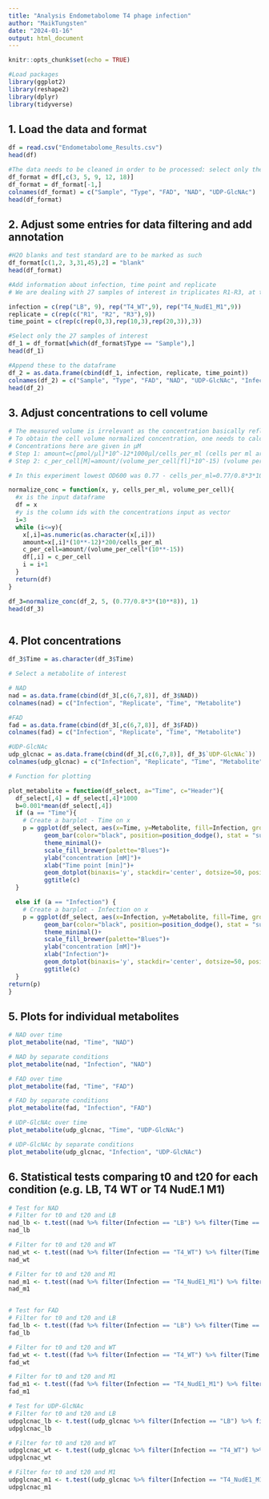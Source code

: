 ```yaml
---
title: "Analysis Endometabolome T4 phage infection"
author: "MaikTungsten"
date: "2024-01-16"
output: html_document
---
```


```r
knitr::opts_chunk$set(echo = TRUE)
```


```r
#Load packages
library(ggplot2)
library(reshape2)
library(dplyr)
library(tidyverse)
```

## 1. Load the data and format

```r
df = read.csv("Endometabolome_Results.csv")
head(df)

#The data needs to be cleaned in order to be processed: select only the calculated concentrations for metabolites of interest and sample names and types
df_format = df[,c(3, 5, 9, 12, 18)]
df_format = df_format[-1,]
colnames(df_format) = c("Sample", "Type", "FAD", "NAD", "UDP-GlcNAc")
head(df_format)
```

## 2. Adjust some entries for data filtering and add annotation

```r
#H2O blanks and test standard are to be marked as such
df_format[c(1,2, 3,31,45),2] = "blank"
head(df_format)

#Add information about infection, time point and replicate
# We are dealing with 27 samples of interest in triplicates R1-R3, at three time point (t0, t10, t20) either uninfected (LB) or T4 infected T4_WT or T4_NudE1_M1

infection = c(rep("LB", 9), rep("T4_WT",9), rep("T4_NudE1_M1",9))
replicate = c(rep(c("R1", "R2", "R3"),9))
time_point = c(rep(c(rep(0,3),rep(10,3),rep(20,3)),3))

#Select only the 27 samples of interest
df_1 = df_format[which(df_format$Type == "Sample"),]
head(df_1)

#Append these to the dataframe
df_2 = as.data.frame(cbind(df_1, infection, replicate, time_point))
colnames(df_2) = c("Sample", "Type", "FAD", "NAD", "UDP-GlcNAc", "Infection", "Replicate", "Time")
head(df_2)
```

## 3. Adjust concentrations to cell volume

```r
# The measured volume is irrelevant as the concentration basically reflects the concentration of 1 ml cells in 200 µl extract
# To obtain the cell volume normalized concentration, one needs to calculate the amount per cell and then consider the cell volume
# Concentrations here are given in µM
# Step 1: amount=c[pmol/µl]*10^-12*1000µl/cells_per_ml (cells per ml are 3*10^8)
# Step 2: c_per_cell[M]=amount/(volume_per_cell[fl]*10^-15) (volume per cell is 1 fl)

# In this experiment lowest OD600 was 0.77 - cells_per_ml=0.77/0.8*3*10^8 --> these have been analysed in 200 µl scale

normalize_conc = function(x, y, cells_per_ml, volume_per_cell){
  #x is the input dataframe
  df = x
  #y is the column ids with the concentrations input as vector
  i=3
  while (i<=y){
    x[,i]=as.numeric(as.character(x[,i]))
    amount=x[,i]*(10**-12)*200/cells_per_ml
    c_per_cell=amount/(volume_per_cell*(10**-15))
    df[,i] = c_per_cell
    i = i+1
  }
  return(df)
}

df_3=normalize_conc(df_2, 5, (0.77/0.8*3*(10**8)), 1)
head(df_3)



```

## 4. Plot concentrations

```r
df_3$Time = as.character(df_3$Time)

# Select a metabolite of interest

# NAD
nad = as.data.frame(cbind(df_3[,c(6,7,8)], df_3$NAD))
colnames(nad) = c("Infection", "Replicate", "Time", "Metabolite")

#FAD
fad = as.data.frame(cbind(df_3[,c(6,7,8)], df_3$FAD))
colnames(fad) = c("Infection", "Replicate", "Time", "Metabolite")

#UDP-GlcNAc
udp_glcnac = as.data.frame(cbind(df_3[,c(6,7,8)], df_3$`UDP-GlcNAc`))
colnames(udp_glcnac) = c("Infection", "Replicate", "Time", "Metabolite")

# Function for plotting

plot_metabolite = function(df_select, a="Time", c="Header"){
  df_select[,4] = df_select[,4]*1000
  b=0.001*mean(df_select[,4])
  if (a == "Time"){
    # Create a barplot - Time on x
    p = ggplot(df_select, aes(x=Time, y=Metabolite, fill=Infection, group=interaction(Time, Infection)))+
          geom_bar(color="black", position=position_dodge(), stat = "summary", fun = "mean")+
          theme_minimal()+
          scale_fill_brewer(palette="Blues")+
          ylab("concentration [mM]")+
          xlab("Time point [min]")+
          geom_dotplot(binaxis='y', stackdir='center', dotsize=50, position=position_dodge(), binwidth=b)+
          ggtitle(c)
  }

  else if (a == "Infection") {
    # Create a barplot - Infection on x
    p = ggplot(df_select, aes(x=Infection, y=Metabolite, fill=Time, group=interaction(Time, Infection)))+
          geom_bar(color="black", position=position_dodge(), stat = "summary", fun = "mean")+
          theme_minimal()+
          scale_fill_brewer(palette="Blues")+
          ylab("concentration [mM]")+
          xlab("Infection")+
          geom_dotplot(binaxis='y', stackdir='center', dotsize=50, position=position_dodge(), binwidth=b)+
          ggtitle(c)
  }
return(p)
}
```

## 5. Plots for individual metabolites

```r
# NAD over time
plot_metabolite(nad, "Time", "NAD")

# NAD by separate conditions
plot_metabolite(nad, "Infection", "NAD")

# FAD over time
plot_metabolite(fad, "Time", "FAD")

# FAD by separate conditions
plot_metabolite(fad, "Infection", "FAD")

# UDP-GlcNAc over time
plot_metabolite(udp_glcnac, "Time", "UDP-GlcNAc")

# UDP-GlcNAc by separate conditions
plot_metabolite(udp_glcnac, "Infection", "UDP-GlcNAc")

```

## 6. Statistical tests comparing t0 and t20 for each condition (e.g. LB, T4 WT or T4 NudE.1 M1)

```r
# Test for NAD
# Filter for t0 and t20 and LB
nad_lb <- t.test((nad %>% filter(Infection == "LB") %>% filter(Time == 20))[,4], (nad %>% filter(Infection == "LB") %>% filter(Time == 0))[,4])
nad_lb

# Filter for t0 and t20 and WT
nad_wt <- t.test((nad %>% filter(Infection == "T4_WT") %>% filter(Time == 20))[,4], (nad %>% filter(Infection == "T4_WT") %>% filter(Time == 0))[,4])
nad_wt

# Filter for t0 and t20 and M1
nad_m1 <- t.test((nad %>% filter(Infection == "T4_NudE1_M1") %>% filter(Time == 20))[,4], (nad %>% filter(Infection == "T4_NudE1_M1") %>% filter(Time == 0))[,4])
nad_m1


# Test for FAD
# Filter for t0 and t20 and LB
fad_lb <- t.test((fad %>% filter(Infection == "LB") %>% filter(Time == 20))[,4], (fad %>% filter(Infection == "LB") %>% filter(Time == 0))[,4])
fad_lb

# Filter for t0 and t20 and WT
fad_wt <- t.test((fad %>% filter(Infection == "T4_WT") %>% filter(Time == 20))[,4], (fad %>% filter(Infection == "T4_WT") %>% filter(Time == 0))[,4])
fad_wt

# Filter for t0 and t20 and M1
fad_m1 <- t.test((fad %>% filter(Infection == "T4_NudE1_M1") %>% filter(Time == 20))[,4], (fad %>% filter(Infection == "T4_NudE1_M1") %>% filter(Time == 0))[,4])
fad_m1

# Test for UDP-GlcNAc
# Filter for t0 and t20 and LB
udpglcnac_lb <- t.test((udp_glcnac %>% filter(Infection == "LB") %>% filter(Time == 20))[,4], (udp_glcnac %>% filter(Infection == "LB") %>% filter(Time == 0))[,4])
udpglcnac_lb

# Filter for t0 and t20 and WT
udpglcnac_wt <- t.test((udp_glcnac %>% filter(Infection == "T4_WT") %>% filter(Time == 20))[,4], (udp_glcnac %>% filter(Infection == "T4_WT") %>% filter(Time == 0))[,4])
udpglcnac_wt

# Filter for t0 and t20 and M1
udpglcnac_m1 <- t.test((udp_glcnac %>% filter(Infection == "T4_NudE1_M1") %>% filter(Time == 20))[,4], (udp_glcnac %>% filter(Infection == "T4_NudE1_M1") %>% filter(Time == 0))[,4])
udpglcnac_m1

```





